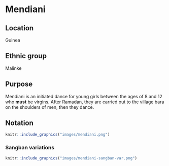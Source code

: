 # Mendiani

## Location
Guinea

## Ethnic group
Malinke

## Purpose
Mendiani is an initiated dance for young girls between the ages of 8 and 12 who **must** be virgins. After Ramadan, they are carried out to the village bara on the shoulders of men, then they dance.

## Notation
```r
knitr::include_graphics("images/mendiani.png")
```

### Sangban variations
```r
knitr::include_graphics("images/mendiani-sangban-var.png")
```